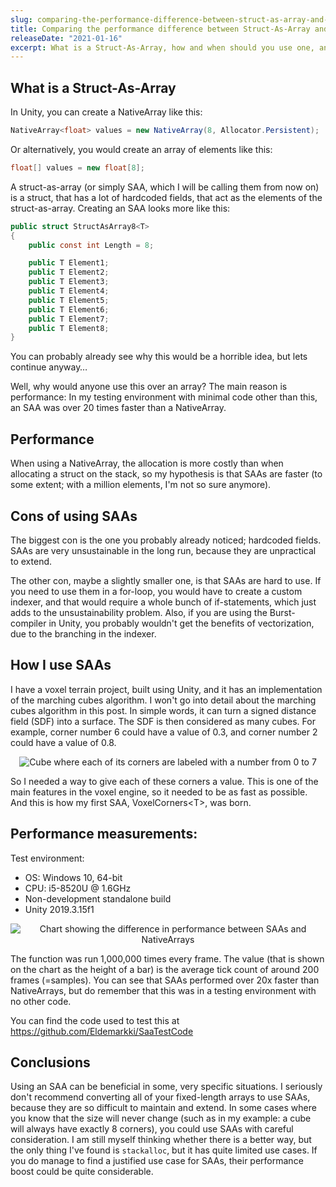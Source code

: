 ```yaml
---
slug: comparing-the-performance-difference-between-struct-as-array-and-nativearray-in-unity
title: Comparing the performance difference between Struct-As-Array and NativeArray in Unity
releaseDate: "2021-01-16"
excerpt: What is a Struct-As-Array, how and when should you use one, and what benefits it might bring to your project
---
```


## What is a Struct-As-Array

In Unity, you can create a NativeArray like this:

```csharp
NativeArray<float> values = new NativeArray(8, Allocator.Persistent);
```

Or alternatively, you would create an array of elements like this:

```csharp
float[] values = new float[8];
```

A struct-as-array (or simply SAA, which I will be calling them from now on) is a struct, that has a lot of hardcoded fields, that act as the elements of the struct-as-array. Creating an SAA looks more like this:

```csharp
public struct StructAsArray8<T>
{
    public const int Length = 8;

    public T Element1;
    public T Element2;
    public T Element3;
    public T Element4;
    public T Element5;
    public T Element6;
    public T Element7;
    public T Element8;
}
```

You can probably already see why this would be a horrible idea, but lets continue anyway…

Well, why would anyone use this over an array? The main reason is performance: In my testing environment with minimal code other than this, an SAA was over 20 times faster than a NativeArray.

## Performance

When using a NativeArray, the allocation is more costly than when allocating a struct on the stack, so my hypothesis is that SAAs are faster (to some extent; with a million elements, I&apos;m not so sure anymore).

## Cons of using SAAs

The biggest con is the one you probably already noticed; hardcoded fields. SAAs are very unsustainable in the long run, because they are unpractical to extend.

The other con, maybe a slightly smaller one, is that SAAs are hard to use. If you need to use them in a for-loop, you would have to create a custom indexer, and that would require a whole bunch of if-statements, which just adds to the unsustainability problem. Also, if you are using the Burst-compiler in Unity, you probably wouldn&apos;t get the benefits of vectorization, due to the branching in the indexer.

## How I use SAAs

I have a voxel terrain project, built using Unity, and it has an implementation of the marching cubes algorithm. I won&apos;t go into detail about the marching cubes algorithm in this post. In simple words, it can turn a signed distance field (SDF) into a surface. The SDF is then considered as many cubes. For example, corner number 6 could have a value of 0.3, and corner number 2 could have a value of 0.8.

<Center>
  <Image
    src="/images/comparing-the-performance-difference-between-struct-as-array-and-nativearray-in-unity/cube.png"
    width={404}
    height={421}
    alt="Cube where each of its corners are labeled with a number from 0 to 7"
  />
</Center>

So I needed a way to give each of these corners a value. This is one of the main features in the voxel engine, so it needed to be as fast as possible. And this is how my first SAA, VoxelCorners\<T>, was born.

## Performance measurements:

Test environment:

- OS: Windows 10, 64-bit
- CPU: i5-8520U @ 1.6GHz
- Non-development standalone build
- Unity 2019.3.15f1

<Center>
  <Image
    src="/images/comparing-the-performance-difference-between-struct-as-array-and-nativearray-in-unity/performance_chart.png"
    width={334}
    height={289}
    alt="Chart showing the difference in performance between SAAs and NativeArrays"
  />
</Center>

The function was run 1,000,000 times every frame. The value (that is shown on the chart as the height of a bar) is the average tick count of around 200 frames (=samples). You can see that SAAs performed over 20x faster than NativeArrays, but do remember that this was in a testing environment with no other code.

You can find the code used to test this at https://github.com/Eldemarkki/SaaTestCode

## Conclusions

Using an SAA can be beneficial in some, very specific situations. I seriously don&apos;t recommend converting all of your fixed-length arrays to use SAAs, because they are so difficult to maintain and extend. In some cases where you know that the size will never change (such as in my example: a cube will always have exactly 8 corners), you could use SAAs with careful consideration. I am still myself thinking whether there is a better way, but the only thing I&apos;ve found is `stackalloc`, but it has quite limited use cases. If you do manage to find a justified use case for SAAs, their performance boost could be quite considerable.
